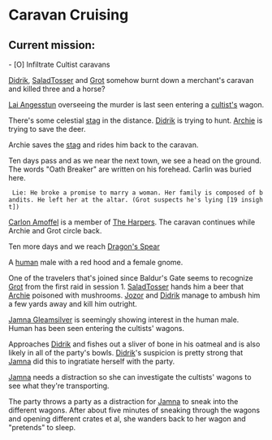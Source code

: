 = Caravan Cruising =

== Current mission: == 
- [O] Infiltrate Cultist caravans

[[../Didrik|Didrik]], [[../SaladTosser|SaladTosser]] and [[../Grot|Grot]] somehow burnt down a merchant's caravan and killed three and a horse?

[[Lai Angesstun]] overseeing the murder is last seen entering a [[../Cult of the Dragon|cultist's]] wagon.

There's some celestial [[stag]] in the distance. [[../Didrik|Didrik]] is trying to hunt. [[../Archie|Archie]] is trying to save the deer.

Archie saves the [[stag]] and rides him back to the caravan.

Ten days pass and as we near the next town, we see a head on the ground. The words "Oath Breaker" are written on his forehead.
Carlin was buried here. 
  Lie: He broke a promise to marry a woman. Her family is composed of bandits. He left her at the altar. (Grot suspects he's lying [19 insight])

[[Carlon| Carlon Amoffel]] is a member of [[../The Harpers|The Harpers]]. The caravan continues while Archie and Grot circle back.
  
Ten more days and we reach [[Dragon's Spear]]

A [[Azbara Jos|human]] male with a red hood and a female gnome. 

One of the travelers that's joined since Baldur's Gate seems to recognize [[Grot]] from the first raid in session 1. [[../SaladTosser|SaladTosser]] hands him a beer that [[../Archie|Archie]] poisoned with mushrooms. [[../Jozor|Jozor]] and [[../Didrik|Didrik]] manage to ambush him a few yards away and kill him outright.

[[Jamna|Jamna Gleamsilver]] is seemingly showing interest in the human male. Human has been seen entering the cultists' wagons. 

Approaches [[../Didrik|Didrik]] and fishes out a sliver of bone in his oatmeal and is also likely in all of the party's bowls. [[../Didrik|Didrik]]'s suspicion is pretty strong that [[Jamna]] did this to ingratiate herself with the party.

[[Jamna]] needs a distraction so she can investigate the cultists' wagons to see what they're transporting.

The party throws a party as a distraction for [[Jamna]] to sneak into the different wagons. After about five minutes of sneaking through the wagons and opening different crates et al, she wanders back to her wagon and "pretends" to sleep.

